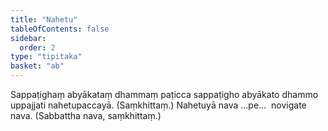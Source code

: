 ```yaml
---
title: "Nahetu"
tableOfContents: false
sidebar:
  order: 2
type: "tipitaka"
basket: "ab"
---
```



<DynamicBreadcrumb />

<Division number="28">

<Paragraph number="1524">
Sappaṭighaṃ abyākataṃ dhammaṃ paṭicca sappaṭigho abyākato dhammo uppajjati nahetupaccayā. (Saṃkhittaṃ.)
</Paragraph>

</Division>
<Division number="29">

<Paragraph number="1525">
Nahetuyā nava …pe…  novigate nava. (Sabbattha nava, saṃkhittaṃ.)
</Paragraph>
</Division>